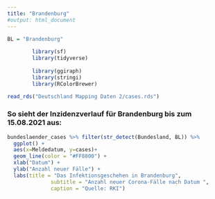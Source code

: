 ```yaml
---
title: "Brandenburg"
#output: html_document
---
```


```r
BL = "Brandenburg"
		
		library(sf)
		library(tidyverse)
		
		library(ggiraph)
		library(stringi)
		library(RColorBrewer)
```


```r
read_rds("Deutschland Mapping Daten 2/cases.rds")
```
		
### So sieht der Inzidenzverlauf für Brandenburg bis zum 15.08.2021 aus:	
		
```r
bundeslaender_cases %>% filter(str_detect(Bundesland, BL)) %>%
  ggplot() +
  aes(x=Meldedatum, y=cases)+
  geom_line(color = "#FF8800") +
  xlab("Datum") +
  ylab("Anzahl neuer Fälle") +
  labs(title = "Das Infektionsgeschehen in Brandenburg",
              subtitle = "Anzahl neuer Corona-Fälle nach Datum ",
              caption = "Quelle: RKI")
```

